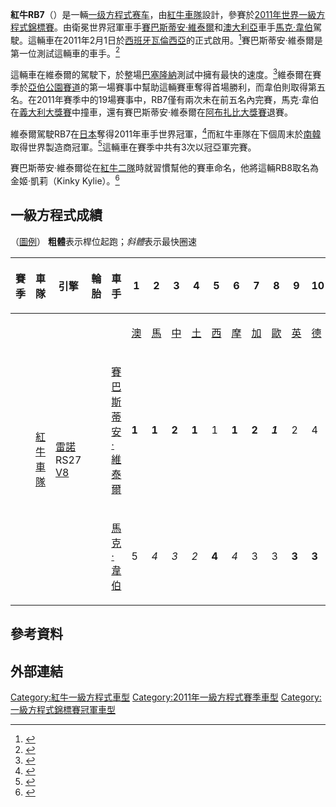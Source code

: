 {{noteTA
|G1=F1
}}
{{Racing car
| Car_name = 紅牛RB7<br>Red Bull RB7
| Image = [[File:2011_Monaco_GP_Sebastien_(cropped).jpg|250px]]
| Category = [[一級方程式|一級方程式]]
| Constructor  = [[紅牛車隊|紅牛]]
| Designer  = [[亞德里安·紐維|亞德里安·紐維]]（首席技術總監）<br>[[羅伯·馬歇爾_(一級方程式)|羅伯·馬歇爾]]（首席設計師）<ref name="RB7 Autosport">{{cite journal|last=Straw|first=Edd|date=3 February 2011|title=Boys' wonders|journal=[[Autosport|Autosport]]|volume=203|issue=5|pages=pp. 16–17|publisher=[[Haymarket_Group|Haymarket Publications]]}}</ref><br>[[彼得·普羅德羅姆|彼得·普羅德羅姆]]（空氣動力學主管）<ref name="RB7 Autosport"/>
| Predecessor = [[紅牛RB6|RB6]]
| Successor = [[紅牛RB8|RB8]]
| Drivers = 1. {{flagicon|GER}} [[賽巴斯蒂安·維泰爾|賽巴斯蒂安·維泰爾]] <br/>2. {{flagicon|AUS}} [[馬克·韋伯|馬克·韋伯]]
| Technical ref  = <ref>{{cite web|title=RB7|url=http://www.redbullracing.com/cs/Satellite/en_INT/Red-Bull-Racing-Car/001242807166675|work=[[紅牛車隊|Red Bull Racing]]|publisher=[[紅牛|Red Bull]]|date=1 February 2011|accessdate=1 February 2011|deadurl=yes|archiveurl=https://web.archive.org/web/20110702121105/http://www.redbullracing.com/cs/Satellite/en_INT/Red-Bull-Racing-Car/001242807166675|archivedate=2011-07-02}}</ref>
| Chassis = 碳纖維和蜂巢複合{{link-en|單體構造|monocoque}}，搭載引擎作為受力部件
| Front suspension = 鋁合金垂直導臂，配有彈簧和防傾桿的碳複合[[雙橫臂懸架|雙橫臂懸架]]，推桿驅動{{link-en|Multimatic|Multimatic}}避震器
| Rear suspension = 同上，除了拉桿驅動後輪避震器
| Engine name = [[雷諾車隊|雷諾]] RS27-2011
| Capacity  = {{convert|2400|cc|cuin|1|abbr=on}}
| Configuration = 90° [[V8引擎|V8]]，最高轉速18,000 RPM，包含[[KERS|KERS]]
| Turbo/NA = [[自然進氣引擎|自然進氣引擎]]
| Engine position = [[中置後驅|中置後驅]]
| Gearbox name =
| Gears = 七速半自動變速箱，配有倒車檔
| Type = 液壓換檔和離合器控制
| Differential =
| Weight = {{convert|640|kg|lb|0|abbr=on}} {{smaller|（包含車手）}}
| Fuel = [[道達爾|道達爾]]
| Tyres = [[倍耐力|倍耐力]] P Zero<br />OZ輪圈（前後）：13吋
| Notable entrants = [[紅牛車隊|紅牛車隊]] 
| Debut = [[2011年澳大利亞大獎賽|2011年澳大利亞大獎賽]]
| Races = 19
| Wins = 12
| Poles = 18
| Fastest_laps = 10
| Cons_champ = 1（{{F1|2011}}）
| Drivers_champ = 1（{{F1|2011}}，[[賽巴斯蒂安·維泰爾|賽巴斯蒂安·維泰爾]]）
}}

'''紅牛RB7'''（{{lang-en|Red Bull RB7}}）是一輛[[一級方程式賽車車輛|一级方程式赛车]]，由[[紅牛車隊|紅牛車隊]]設計，參賽於[[2011年世界一級方程式錦標賽|2011年世界一級方程式錦標賽]]。由衛冕世界冠軍車手[[賽巴斯蒂安·維泰爾|賽巴斯蒂安·維泰爾]]和[[澳大利亞|澳大利亞]]車手[[馬克·韋伯|馬克·韋伯]]駕駛。這輛車在2011年2月1日於[[西班牙|西班牙]][[瓦倫西亞|瓦倫西亞]]的{{link-en|里卡多·托爾莫賽道|Circuit Ricardo Tormo}}正式啟用。<ref>{{cite news|title=RB7 LAUNCH DATE ANNOUNCED|url=http://www.redbullracing.com/cs/Satellite/en_INT/Article/RB7-Launch-Date-Announced-021242949958471?refmod=ContentFeed&refmodpos=A1|work=[[Red_Bull_Racing|Red Bull Racing]]|publisher=Red Bull racing|date=2011-01-20|accessdate=2011-01-21|deadurl=yes|archiveurl=https://web.archive.org/web/20110123013634/http://www.redbullracing.com/cs/Satellite/en_INT/Article/RB7-Launch-Date-Announced-021242949958471?refmod=ContentFeed&refmodpos=A1|archivedate=2011-01-23}}</ref>賽巴斯蒂安·維泰爾是第一位測試這輛車的車手。<ref>{{cite news|title=Driver line-up set for first F1 test of 2011|url=http://www.f1fanatic.co.uk/2011/01/29/driver-line-up-set-for-first-f1-test-of-2011/|first=Keith|last=Collantine|work=F1 Fanatic|publisher=Keith Collantine|date=2011-01-29|accessdate=2011-01-31}}</ref>

這輛車在維泰爾的駕駛下，於整場[[加泰隆尼亞賽道|巴塞隆納]]測試中擁有最快的速度。<ref>{{cite news |last=Blachford |first=Christine|url=http://sidepodcast.com/post/second-day-of-barcelona-test-sees-vettel-fastest-again |title=Second day of Barcelona test sees Vettel fastest again |work=sidepodcast.com |date=2011-02-19 |accessdate=2014-05-22 }}</ref>維泰爾在賽季於[[亞伯公園賽道|亞伯公園賽道]]的第一場賽事中幫助這輛賽車奪得首場勝利，而韋伯則取得第五名。在2011年賽季中的19場賽事中，RB7僅有兩次未在前五名內完賽，馬克·韋伯在[[2011年義大利大獎賽|義大利大獎賽]]中撞車，還有賽巴斯蒂安·維泰爾在[[2011年阿布扎比大獎賽|阿布扎比大獎賽]]退賽。

維泰爾駕駛RB7在[[2011年日本大獎賽|日本]]奪得2011年車手世界冠軍，<ref>{{cite news |url=http://www.redbull.com.tw/cs/Satellite/zh_TW/Article/%E4%BB%BB%E5%8B%99%E9%81%94%E6%88%90-021243102503093 |title=任務達成! |work=redbull.com.tw |publisher=[[Red_Bull|Red Bull]] |date=2011-10-09 |accessdate=2014-05-22 }}</ref>而紅牛車隊在下個周末於[[2011年韓國大獎賽|南韓]]取得世界製造商冠軍。<ref>{{cite news |url=http://www.redbull.com.tw/cs/Satellite/zh_TW/Article/F1%E5%A4%A7%E7%8D%8E%E8%B3%BD%E9%9F%93%E5%9C%8B%E7%AB%99--%E9%A0%92%E7%8D%8E%E5%8F%B0%E4%B8%8A%E7%9A%84%E6%A6%AE%E8%80%80%EF%BD%9C%E5%86%A0%E8%BB%8D%E8%BB%8A%E6%89%8B%E4%BB%A5%E5%8F%8A%E5%86%A0%E8%BB%8D%E8%BB%8A%E9%9A%8A-021243106621028 |title=F1大獎賽韓國站: 頒獎台上的榮耀｜冠軍車手以及冠軍車隊 |work=redbull.com.tw |publisher=[[Red_Bull|Red Bull]] |date=2011-10-16 |accessdate=2014-05-22 }}</ref>這輛車在賽季中共有3次以冠亞軍完賽。

賽巴斯蒂安·維泰爾從在[[紅牛二隊|紅牛二隊]]時就習慣幫他的賽車命名，他將這輛RB8取名為金姬·凱莉（Kinky Kylie）。<ref name="Guardian.co.uk">{{cite news|url=http://www.guardian.co.uk/sport/2011/mar/28/sebastian-vettel-red-bull-australian-grand-prix |title=Red Bull's Sebastian Vettel enjoys perfect day with Kinky Kylie|work=theguardian.com|publisher=[[The_Guardian|The Guardian]]|first=Paul|last= Weaver|location=Melbourne|date=2011-03-28|accessdate=2014-05-22}}</ref>

==一級方程式成績==
（[[:Template:F1_driver_results_legend_2|圖例]]） '''粗體'''表示桿位起跑；''斜體''表示最快圈速
{| class="wikitable" style="text-align:center; font-size:95%"
|-
! 賽季
! 車隊
! 引擎
! 輪胎
! 車手
! 1
! 2
! 3
! 4
! 5
! 6
! 7
! 8
! 9
! 10
! 11
! 12
! 13
! 14
! 15
! 16
! 17
! 18
! 19
! [[一級方程式積分系統|積分]]
! {{Tooltip|排名|一級方程式世界車隊冠軍排名}}
|-
!rowspan=3| {{F1|2011}}
|rowspan=3| [[紅牛車隊|紅牛車隊]]
|rowspan=3| [[雷諾車隊|雷諾]] RS27 [[V8引擎|V8]]
|rowspan=3| {{Pirelli}}
|
| [[2011年澳大利亞大獎賽|澳]]
| [[2011年馬來西亞大獎賽|馬]]
| [[2011年中國大獎賽|中]]
| [[2011年土耳其大獎賽|土]]
| [[2011年西班牙大獎賽|西]]
| [[2011年摩納哥大獎賽|摩]]
| [[2011年加拿大大獎賽|加]]
| [[2011年歐洲大獎賽|歐]]
| [[2011年英國大獎賽|英]]
| [[2011年德國大獎賽|德]]
| [[2011年匈牙利大獎賽|匈]]
| [[2011年比利時大獎賽|比]]
| [[2011年義大利大獎賽|義]]
| [[2011年新加坡大獎賽|新]]
| [[2011年日本大獎賽|日]]
| [[2011年韓國大獎賽|韓]]
| [[2011年印度大獎賽|印]]
| [[2011年阿布扎比大獎賽|阿]]
| [[2011年巴西大獎賽|巴]]
|rowspan=3 bgcolor="#ffffbf"| '''650'''
|rowspan=3 bgcolor="#ffffbf"| '''冠軍'''
|-
| [[賽巴斯蒂安·維泰爾|賽巴斯蒂安·維泰爾]]
|bgcolor="#ffffbf"| '''1'''
|bgcolor="#ffffbf"| '''1'''
|bgcolor="#DFDFDF"| '''2'''
|bgcolor="#ffffbf"| '''1'''
|bgcolor="#ffffbf"| 1 
|bgcolor="#ffffbf"| '''1'''
|bgcolor="#DFDFDF"| '''2'''
|bgcolor="#ffffbf"| '''''1'''''
|bgcolor="#DFDFDF"| 2
|bgcolor="#dfffdf"| 4
|bgcolor="#dfdfdf"| '''2'''
|bgcolor="#ffffbf"| '''1''' 
|bgcolor="#ffffbf"| '''1'''  
|bgcolor="#ffffbf"| '''1'''
|bgcolor="#ffdf9f"| '''3'''
|bgcolor="#ffffbf"| ''1'' 
|bgcolor="#ffffbf"| '''''1'''''
|bgcolor="#efcfff"| '''Ret'''
|bgcolor="#dfdfdf"| '''2'''
|-
| [[馬克·韋伯|馬克·韋伯]]
|bgcolor="#dfffdf"| 5
|bgcolor="#dfffdf"| ''4''
|bgcolor="#ffdf9f"| ''3''
|bgcolor="#DFDFDF"| ''2''
|bgcolor="#dfffdf"| '''4'''
|bgcolor="#dfffdf"| ''4''
|bgcolor="#ffdf9f"| 3
|bgcolor="#ffdf9f"| 3
|bgcolor="#ffdf9f"| '''3'''
|bgcolor="#ffdf9f"| '''3'''
|bgcolor="#dfffdf"| 5
|bgcolor="#DFDFDF"| ''2''
|bgcolor="#efcfff"| Ret
|bgcolor="#ffdf9f"| 3
|bgcolor="#dfffdf"| 4
|bgcolor="#ffdf9f"| 3
|bgcolor="#dfffdf"| 4 
|bgcolor="#dfffdf"| ''4'' 
|bgcolor="#ffffbf"| ''1''
|}

==參考資料==
{{Reflist}}

==外部連結==
{{commons category|Red Bull RB7}}


{{start box}}
{{s-ach|aw}}
{{succession box | before = [[紅牛RB6|紅牛RB6]] | title = 《{{link-en|Autosport|Autosport}}》<br />年度最佳賽車 | after = [[紅牛RB8|紅牛RB8]] | years = 2011年}}
{{end box}}

{{紅牛車隊}}

{{DEFAULTSORT:Red Bull RB7}}

[[Category:紅牛一級方程式車型|Category:紅牛一級方程式車型]]
[[Category:2011年一級方程式賽季車型|Category:2011年一級方程式賽季車型]]
[[Category:一級方程式錦標賽冠軍車型|Category:一級方程式錦標賽冠軍車型]]